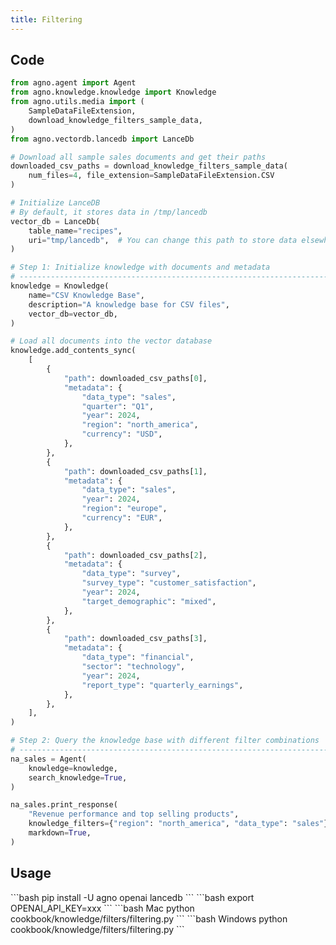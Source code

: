 ```yaml
---
title: Filtering
---
```


## Code

```python
from agno.agent import Agent
from agno.knowledge.knowledge import Knowledge
from agno.utils.media import (
    SampleDataFileExtension,
    download_knowledge_filters_sample_data,
)
from agno.vectordb.lancedb import LanceDb

# Download all sample sales documents and get their paths
downloaded_csv_paths = download_knowledge_filters_sample_data(
    num_files=4, file_extension=SampleDataFileExtension.CSV
)

# Initialize LanceDB
# By default, it stores data in /tmp/lancedb
vector_db = LanceDb(
    table_name="recipes",
    uri="tmp/lancedb",  # You can change this path to store data elsewhere
)

# Step 1: Initialize knowledge with documents and metadata
# -----------------------------------------------------------------------------
knowledge = Knowledge(
    name="CSV Knowledge Base",
    description="A knowledge base for CSV files",
    vector_db=vector_db,
)

# Load all documents into the vector database
knowledge.add_contents_sync(
    [
        {
            "path": downloaded_csv_paths[0],
            "metadata": {
                "data_type": "sales",
                "quarter": "Q1",
                "year": 2024,
                "region": "north_america",
                "currency": "USD",
            },
        },
        {
            "path": downloaded_csv_paths[1],
            "metadata": {
                "data_type": "sales",
                "year": 2024,
                "region": "europe",
                "currency": "EUR",
            },
        },
        {
            "path": downloaded_csv_paths[2],
            "metadata": {
                "data_type": "survey",
                "survey_type": "customer_satisfaction",
                "year": 2024,
                "target_demographic": "mixed",
            },
        },
        {
            "path": downloaded_csv_paths[3],
            "metadata": {
                "data_type": "financial",
                "sector": "technology",
                "year": 2024,
                "report_type": "quarterly_earnings",
            },
        },
    ],
)

# Step 2: Query the knowledge base with different filter combinations
# ------------------------------------------------------------------------------
na_sales = Agent(
    knowledge=knowledge,
    search_knowledge=True,
)

na_sales.print_response(
    "Revenue performance and top selling products",
    knowledge_filters={"region": "north_america", "data_type": "sales"},
    markdown=True,
)       

```

## Usage

<Steps>
  <Step title="Install libraries">
    ```bash
    pip install -U agno openai lancedb
    ```
  </Step>   
  <Step title="Set environment variables">
    ```bash
    export OPENAI_API_KEY=xxx
    ```
  </Step>
  <Step title="Run the example">
    <CodeGroup>
    ```bash Mac
    python cookbook/knowledge/filters/filtering.py
    ```
        ```bash Windows
    python cookbook/knowledge/filters/filtering.py
    ``` 
    </CodeGroup>
  </Step>
</Steps>    